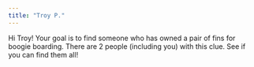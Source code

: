 ```yaml
---
title: "Troy P."
---
```


Hi Troy! Your goal is to find someone who has owned a pair of fins for boogie boarding. There are 2 people (including you) with this clue. See if you can find them all!
